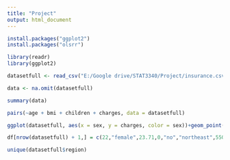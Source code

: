 ```yaml
---
title: "Project"
output: html_document
---
```

```r
install.packages("ggplot2")
install.packages("olsrr")
```
```r
library(readr)
library(ggplot2)
```

```r
datasetfull <- read_csv("E:/Google drive/STAT3340/Project/insurance.csv")
```
```r
data <- na.omit(datasetfull)
```

```r
summary(data)
```

```r
pairs(~age + bmi + children + charges, data = datasetfull)
```

```r
ggplot(datasetfull, aes(x = sex, y = charges, color = sex))+geom_point()
```
```r
df[nrow(datasetfull) + 1,] = c(22,"female",23.71,0,"no","northeast",5503.7768)
```
```r
unique(datasetfull$region)
```

